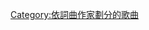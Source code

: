 {{Category explanation|'''{{tsl|en|Ali Tamposi|艾麗·坦波西}}'''創作或聯合創作的歌曲}}

[[Category:依詞曲作家劃分的歌曲|Category:依詞曲作家劃分的歌曲]]